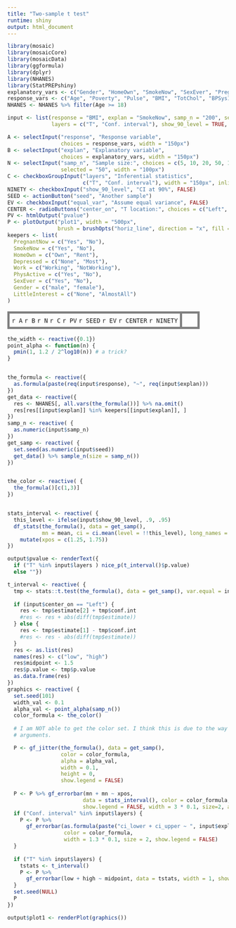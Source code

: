 ```yaml
---
title: "Two-sample t test"
runtime: shiny
output: html_document
---
```



```r
library(mosaic)
library(mosaicCore)
library(mosaicData)
library(ggformula)
library(dplyr)
library(NHANES)
library(StatPREPshiny)
explanatory_vars <- c("Gender", "HomeOwn", "SmokeNow", "SexEver", "PregnantNow", "Depressed", "Work", "PhysActive" )
response_vars <- c("Age", "Poverty", "Pulse", "BMI", "TotChol", "BPSys1", "UrineVol1", "Weight", "Height", "DaysMentHlthBad", "LittleInterest", "Age1stBaby", "PhysActiveDays", "SexNumPartnLife")
NHANES <- NHANES %>% filter(Age >= 18)
```

```r
input <- list(response = "BMI", explan = "SmokeNow", samp_n = "200", seed = "1", equal_var = TRUE,
              layers = c("T", "Conf. interval"), show_90_level = TRUE, center_on = "bottom")

```


```r
A <- selectInput("response", "Response variable",
                 choices = response_vars, width = "150px")
B <- selectInput("explan", "Explanatory variable",
                 choices = explanatory_vars, width = "150px")
N <- selectInput("samp_n", "Sample size:", choices = c(5, 10, 20, 50, 100, 500, 1000),
                 selected = "50", width = "100px")
C <- checkboxGroupInput("layers", "Inferential statistics",
                        c("T", "Conf. interval"), width = "150px", inline = TRUE)
NINETY <- checkboxInput("show_90_level", "CI at 90%", FALSE)
SEED <- actionButton("seed", "Another sample")
EV <- checkboxInput("equal_var", "Assume equal variance", FALSE)
CENTER <- radioButtons("center_on", "T location:", choices = c("Left", "Right"), inline = TRUE)
PV <- htmlOutput("pvalue")
P <- plotOutput("plot1", width = "500px",
                brush = brushOpts("horiz_line", direction = "x", fill = NA))
keepers <- list(
  PregnantNow = c("Yes", "No"),
  SmokeNow = c("Yes", "No"),
  HomeOwn = c("Own", "Rent"), 
  Depressed = c("None", "Most"),
  Work = c("Working", "NotWorking"),
  PhysActive = c("Yes", "No"),
  SexEver = c("Yes", "No"),
  Gender = c("male", "female"),
  LittleInterest = c("None", "AlmostAll")
)


```

<table><tr><td class="control">`r A` `r B` `r N` `r C` `r PV` `r SEED` `r EV` `r CENTER` `r NINETY`  </td><td class="plot">`r P`</td></tr></table>



<style type="text/css">
td.control {
  border:5px solid gray;
  border-radius:10px;
  padding: 5px;
  vertical-align: top;
}
td.plot {
  border:5px solid gray;
  padding: 5px;
  border-radius:10px;
  color: white;
}

</style>




```r
the_width <- reactive({0.1})
point_alpha <- function(n) {
  pmin(1, 1.2 / 2^log10(n)) # a trick?
}


the_formula <- reactive({
  as.formula(paste(req(input$response), "~", req(input$explan)))
})
get_data <- reactive({
  res <- NHANES[, all.vars(the_formula())] %>% na.omit()
  res[res[[input$explan]] %in% keepers[[input$explan]], ]
})
samp_n <- reactive( {
  as.numeric(input$samp_n)
})
get_samp <- reactive( {
  set.seed(as.numeric(input$seed))
  get_data() %>% sample_n(size = samp_n())
})


the_color <- reactive( {
  the_formula()[c(1,3)]
})


stats_interval <- reactive( {
  this_level <- ifelse(input$show_90_level, .9, .95)
  df_stats(the_formula(), data = get_samp(), 
           mn = mean, ci = ci.mean(level = !!this_level), long_names = FALSE) %>% 
    mutate(xpos = c(1.25, 1.75))
})

output$pvalue <- renderText({
  if ("T" %in% input$layers ) nice_p(t_interval()$p.value)
  else ""})

t_interval <- reactive( {
  tmp <- stats::t.test(the_formula(), data = get_samp(), var.equal = input$equal_var)
  
  if (input$center_on == "Left") { 
    res <- tmp$estimate[2] + tmp$conf.int 
    #res <- res + abs(diff(tmp$estimate))
  } else {
    res <- tmp$estimate[1] - tmp$conf.int 
    #res <- res - abs(diff(tmp$estimate))
  }
  res <- as.list(res)
  names(res) <- c("low", "high")
  res$midpoint <- 1.5
  res$p.value <- tmp$p.value
  as.data.frame(res)
})
graphics <- reactive( {
  set.seed(101)
  width_val <- 0.1
  alpha_val <- point_alpha(samp_n())
  color_formula <- the_color()
  
  # I am NOT able to get the color set. I think this is due to the way ggformula handles 
  # arguments.

  P <- gf_jitter(the_formula(), data = get_samp(), 
                 color = color_formula,
                 alpha = alpha_val,
                 width = 0.1,
                 height = 0,
                 show.legend = FALSE)
  
  P <- P %>% gf_errorbar(mn + mn ~ xpos,
                        data = stats_interval(), color = color_formula,
                        show.legend = FALSE, width = 3 * 0.1, size=2, alpha = .5)
  if ("Conf. interval" %in% input$layers) {
    P <- P %>%
      gf_errorbar(as.formula(paste("ci_lower + ci_upper ~ ", input$explan)), data = stats_interval(),
                  color = color_formula, 
                  width = 1.3 * 0.1, size = 2, show.legend = FALSE)
  }
  
  if ("T" %in% input$layers) {
    tstats <- t_interval()
    P <- P %>% 
      gf_errorbar(low + high ~ midpoint, data = tstats, width = 1, show.legend = FALSE) 
  }
  set.seed(NULL)
  P
})

output$plot1 <- renderPlot(graphics())
```


